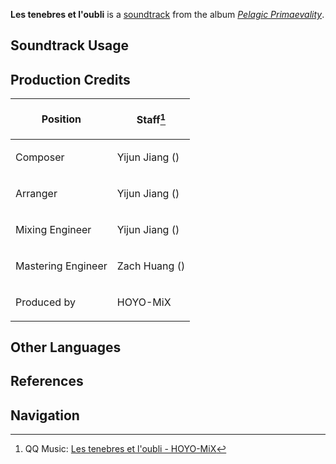 {{Soundtrack Infobox
|image          = Pelagic Primaevality.png
|album          = Pelagic Primaevality
|disc           = 2
|number         = 64
|featured       =
|featured2      =
|featured3      =
|featured_disc  =
|featured_disc2 =
|featured_disc3 =
|youtube_id     = sbfEVk7Nxz4
|spotify_id     = 4o5gGLUrMaRU1zlpST7460
|previous       = Truncated Verse
|next           = Chordal Past
}}
'''Les tenebres et l'oubli''' is a [[soundtrack]] from the album ''[[Pelagic Primaevality]]''.

==Soundtrack Usage==
{{Soundtrack Usage
|location = Central Laboratory Ruins//[["Allogravity-Condensed Water Body" affected by energy flow]]
|special = "Allogravity-Condensed Water Body" affected by energy flow
}}

==Production Credits==
{| class="wikitable"
! Position
! Staff<ref>QQ Music: [https://y.qq.com/n/ryqq/songDetail/0023HQUM18ZTEa {{zh|暮夜与遗忘}} Les tenebres et l'oubli - HOYO-MiX]</ref>
|-
| Composer
| Yijun Jiang ({{zh|姜以君}})
|-
| Arranger
| Yijun Jiang ({{zh|姜以君}})
|-
| Mixing Engineer
| Yijun Jiang ({{zh|姜以君}})
|-
| Mastering Engineer
| Zach Huang ({{zh|黄巍}})
|-
| Produced by
| HOYO-MiX
|}
<!--
==Trivia==
-->
==Other Languages==
{{Other Languages
|en       = Les tenebres et l'oubli
|en_lang  = fr
|en_tl    = Darkness and Oblivion
|zhs     = 暮夜与遗忘
|zhs_rm  = Mùyè yǔ Yíwàng
|zht     = 暮夜與遺忘
|zht_rm  = Mùyè yǔ Yíwàng
|zh_tl   = Dusk and Forgetting
|ja      = 暗闇と忘却
|ja_rm   = Kurayami to Boukyaku
|ja_tl   = Darkness and Oblivion
}}

==References==
{{Reflist}}

==Navigation==
{{Soundtrack Navbox|Pelagic Primaevality}}